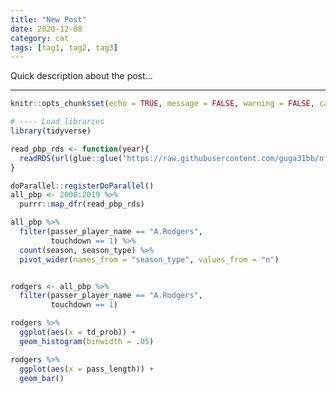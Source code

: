 ```yaml
---
title: "New Post"
date: 2020-12-08
category: cat
tags: [tag1, tag2, tag3]
---
```


Quick description about the post...

***

```r
knitr::opts_chunk$set(echo = TRUE, message = FALSE, warning = FALSE, cache = TRUE)
```

```r
# ---- Load libraries
library(tidyverse)

read_pbp_rds <- function(year){
  readRDS(url(glue::glue('https://raw.githubusercontent.com/guga31bb/nflfastR-data/master/data/play_by_play_{year}.rds')))
}

doParallel::registerDoParallel()
all_pbp <- 2000:2019 %>% 
  purrr::map_dfr(read_pbp_rds)

all_pbp %>% 
  filter(passer_player_name == "A.Rodgers", 
         touchdown == 1) %>% 
  count(season, season_type) %>% 
  pivot_wider(names_from = "season_type", values_from = "n")


rodgers <- all_pbp %>% 
  filter(passer_player_name == "A.Rodgers", 
         touchdown == 1)

rodgers %>% 
  ggplot(aes(x = td_prob)) + 
  geom_histogram(binwidth = .05)

rodgers %>% 
  ggplot(aes(x = pass_length)) + 
  geom_bar()
  ```
